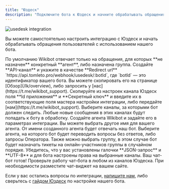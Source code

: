 ```yaml
---
title: "Юздеск"
description: "Подключите бота к Юздеск и начните обрабатывать обращения пользователей"
---
```


<img src="/images/integrations-usedesk.png" alt="usedesk integration" />

Вы можете самостоятельно настроить интеграцию с Юздеск и начать обрабатывать обращения пользователей с использованием нашего бота.

<Info>
    По умолчанию Wikibot отвечает только на обращения, для которых **не назначен** конкретный **агент**, либо назначена группа.
</Info>

<Steps>
    <Step title="Создайте API-канал">
        Создайте **API-канал** и укажите в качестве **Redirect url** `https://api.tomleto.pro/webhook/usedesk/:botId`, где `botId` — это идентификатор вашего бота. Вы можете скопировать его на странице [Обзор](/lk/overview), либо запросить у [нас](https://t.me/wikibot_support).
    </Step>
    <Step title="Задайте параметры канала">
        Скопируйте из настроек канала Юздеск поля **Id приложения** и **Секретный ключ** и введите их в соответствующие поля мастера настройки интеграции, либо передайте [нам](https://t.me/wikibot_support).
    </Step>
    <Step title="Задайте подписки на каналы">
        Выберите каналы, за которыми бот должен следить. Любые новые сообщения в этих каналах будут попадать к боту в обработку.
    </Step>
    <Step title="Создайте агента Wikibot">
        Создайте агента Wikibot и задайте его в параметрах интеграции. Вы можете выбрать другое имя для вашего агента. От имени созданного агента будет отвечать наш бот.
    </Step>
    <Step title="Задайте агента для перевода">
        Выберите агента, на которого бот будет переводить вопросы без ответов, либо запросы Оператора. Также можно выбрать группу, в этом случае бот будет назначать тикеты на онлайн-участников группы в случайном порядке.
    </Step>
    <Step title="Параметры интеграции Юздеск">
        Убедитесь, что у вас установлены галочки **JSON-запрос** и **UTF-8** и для бота настроены права на выбранные каналы.
    </Step>
    <Step title="Проверьте работу бота">
        Ваш чат-бот готов! Проверьте работу чат-бота в любом из каналов Юздеска. При необходимости разместите чат-виджет на вашем сайте.
    </Step>
</Steps>

Если у вас остались вопросы по интеграции, [напишите нам](https://t.me/wikibot_support), либо сверьтесь с [гайдом Юздеск](https://docs.usedesk.ru/article/58413) по настройке нашего бота.
